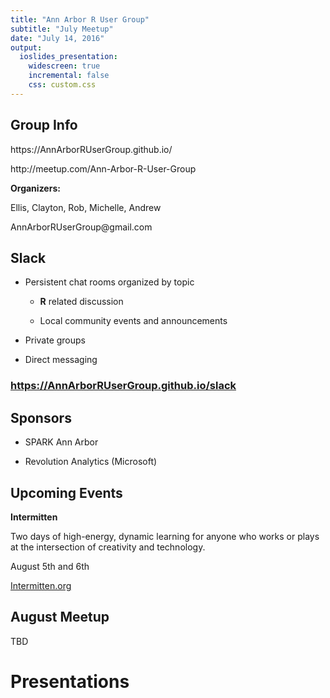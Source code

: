 ```yaml
---
title: "Ann Arbor R User Group"
subtitle: "July Meetup"
date: "July 14, 2016"
output:
  ioslides_presentation:
    widescreen: true
    incremental: false
    css: custom.css
---
```


## Group Info {.reallybig}

https://AnnArborRUserGroup.github.io/

http://meetup.com/Ann-Arbor-R-User-Group

**Organizers:**

Ellis, Clayton, Rob, Michelle, Andrew

AnnArborRUserGroup@gmail.com

## Slack {.bigger}

* Persistent chat rooms organized by topic

    + **R** related discussion

    + Local community events and announcements

* Private groups

* Direct messaging

### **[https://AnnArborRUserGroup.github.io/slack](https://AnnArborRUserGroup.github.io/slack)**

## Sponsors {.biggest}

* SPARK Ann Arbor

* Revolution Analytics (Microsoft)

## Upcoming Events {.bigger}

**Intermitten**

Two days of high-energy, dynamic learning for anyone who works or plays at the intersection of creativity and technology.

August 5th and 6th

[Intermitten.org](Intermitten.org)

## August Meetup {.reallybig}

TBD

# Presentations


